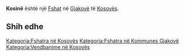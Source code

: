 {{Fshat në Kosovës
 | Emri                = Kosinë
| sqi_N_name = Kosinë
| sqi_N_FULL_NAME_RO = Kosinë
| sqi_N_FULL_NAME_ND_RO = Kosine
| sqi_N_SORT_NAME_RG = KOSINE
| sqi_N_FULL_NAME_RG = Kosinë
| sqi_N_FULL_NAME_ND_RG = Kosine
| srp_N_name = Kosin
| srp_N_FULL_NAME_RO = Kosin
| srp_N_FULL_NAME_ND_RO = Kosin
| srp_N_SORT_NAME_RG = KOSIN
| srp_N_FULL_NAME_RG = Kosin
| srp_N_FULL_NAME_ND_RG = Kosin
| srp_NS_name = Косин
| srp_NS_FULL_NAME_RO = Косин
| srp_NS_FULL_NAME_ND_RO = Косин
| srp_NS_SORT_NAME_RG = КОСИН
| srp_NS_FULL_NAME_RG = Косин
| srp_NS_FULL_NAME_ND_RG = Косин

 | Emri (Rasa dhanore) = 
 | Figura              = 
 | Shteti              = Kosovo
 | Komuna              = Gjakovë
 | Kodi postar         = 
 | Sipërfaqja          = 

 | Popullsia           = 

 | Regj. i popullsisë  = 
 | Dend. e popullsisë  = 
 | Faqja zyrtare       = 
 <!--- Koordinatat ----> 
 | Gjerësia            = 42.414167
 | Gjatësia            = 21.130833
 | Lartësia            = 
}}
'''Kosinë''' është një [[Fshat]] në [[Gjakovë]] të [[Kosovës]].

<!-- == Gjeografia == -->
<!-- == Historia == -->
<!-- == Demografia == -->
== Shih edhe ==
{{Komuna Gjakovë}}
{{Kosovo-Administrata-Cung}}

[[Kategoria:Fshatra në Kosovës]]
[[Kategoria:Fshatra në Kommunes Gjakovë]]
[[Kategoria:Vendbanime në Kosovës]]